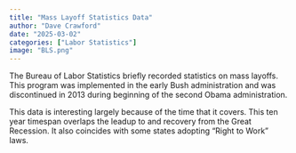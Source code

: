 ```yaml
---
title: "Mass Layoff Statistics Data"
author: "Dave Crawford"
date: "2025-03-02"
categories: ["Labor Statistics"]
image: "BLS.png"
---
```


The Bureau of Labor Statistics briefly recorded statistics on mass layoffs. This program was implemented in the early Bush administration and was discontinued in 2013 during beginning of the second Obama administration.

This data is interesting largely because of the time that it covers. This ten year timespan overlaps the leadup to and recovery from the Great Recession. It also coincides with some states adopting “Right to Work” laws.
